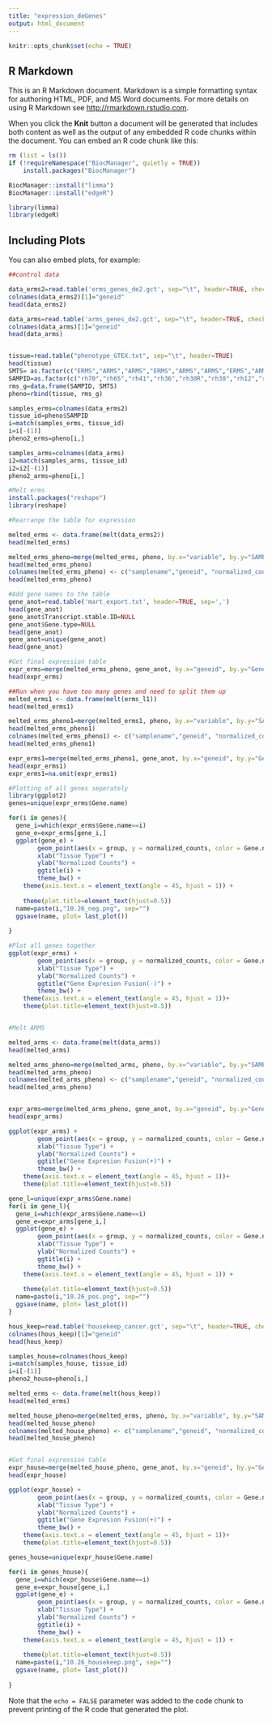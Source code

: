 ---
title: "expression_deGenes"
output: html_document
---

```{r setup, include=FALSE}
knitr::opts_chunk$set(echo = TRUE)
```

## R Markdown

This is an R Markdown document. Markdown is a simple formatting syntax for authoring HTML, PDF, and MS Word documents. For more details on using R Markdown see <http://rmarkdown.rstudio.com>.

When you click the **Knit** button a document will be generated that includes both content as well as the output of any embedded R code chunks within the document. You can embed an R code chunk like this:

```{r cars}
rm (list = ls())
if (!requireNamespace("BiocManager", quietly = TRUE))
    install.packages("BiocManager")

BiocManager::install("limma")
BiocManager::install("edgeR")

library(limma)
library(edgeR)
```

## Including Plots

You can also embed plots, for example:

```{r pressure, echo=FALSE}
##control data 

data_erms2=read.table('erms_genes_de2.gct', sep="\t", header=TRUE, check.names = FALSE)
colnames(data_erms2)[1]="geneid"
head(data_erms2)

data_arms=read.table('arms_genes_de2.gct', sep="\t", header=TRUE, check.names = FALSE)
colnames(data_arms)[1]="geneid"
head(data_arms)


tissue=read.table("phenotype_GTEX.txt", sep="\t", header=TRUE)
head(tissue)
SMTS= as.factor(c("ERMS","ARMS","ARMS","ERMS","ARMS","ARMS","ERMS","ARMS","ERMS","ERMS","ARMS"))
SAMPID=as.factor(c("rh70","rh65","rh41","rh36","rh30R","rh30","rh12","rh10","irs56","nchrms","nchs13"))
rms_g=data.frame(SAMPID, SMTS)
pheno=rbind(tissue, rms_g)

samples_erms=colnames(data_erms2)
tissue_id=pheno$SAMPID
i=match(samples_erms, tissue_id)
i=i[-(1)]
pheno2_erms=pheno[i,]

samples_arms=colnames(data_arms)
i2=match(samples_arms, tissue_id)
i2=i2[-(1)]
pheno2_arms=pheno[i,]

```


```{r}
#Melt erms 
install.packages("reshape")
library(reshape)

#Rearrange the table for expression

melted_erms <- data.frame(melt(data_erms2))
head(melted_erms)

melted_erms_pheno=merge(melted_erms, pheno, by.x="variable", by.y="SAMPID", all.x = TRUE)
head(melted_erms_pheno)
colnames(melted_erms_pheno) <- c("samplename","geneid", "normalized_counts", "group")
head(melted_erms_pheno)

#Add gene names to the table 
gene_anot=read.table('mart_export.txt', header=TRUE, sep=',')
head(gene_anot)
gene_anot$Transcript.stable.ID=NULL
gene_anot$Gene.type=NULL
head(gene_anot)
gene_anot=unique(gene_anot)
head(gene_anot)

#Get final expression table 
expr_erms=merge(melted_erms_pheno, gene_anot, by.x="geneid", by.y="Gene.stable.ID", all.x=TRUE)
head(expr_erms)


```


```{r}
##Run when you have too many genes and need to split them up 
melted_erms1 <- data.frame(melt(erms_l1))
head(melted_erms1)

melted_erms_pheno1=merge(melted_erms1, pheno, by.x="variable", by.y="SAMPID", all.x = TRUE)
head(melted_erms_pheno1)
colnames(melted_erms_pheno1) <- c("samplename","geneid", "normalized_counts", "group")
head(melted_erms_pheno1)

expr_erms1=merge(melted_erms_pheno1, gene_anot, by.x="geneid", by.y="Gene.stable.ID", all.x=TRUE)
head(expr_erms1)
expr_erms1=na.omit(expr_erms1)
```

```{r}

#Plotting of all genes seperately  
library(ggplot2)
genes=unique(expr_erms$Gene.name)

for(i in genes){
  gene_i=which(expr_erms$Gene.name==i)
  gene_e=expr_erms[gene_i,]
  ggplot(gene_e) +
        geom_point(aes(x = group, y = normalized_counts, color = Gene.name)) +
        xlab("Tissue Type") +
        ylab("Normalized Counts") +
        ggtitle(i) +
        theme_bw() +
	theme(axis.text.x = element_text(angle = 45, hjust = 1)) +
  
	theme(plot.title=element_text(hjust=0.5))
  name=paste(i,"10.26_neg.png", sep="")
  ggsave(name, plot= last_plot())
  
}

#Plot all genes together 
ggplot(expr_erms) +
        geom_point(aes(x = group, y = normalized_counts, color = Gene.name)) +
        xlab("Tissue Type") +
        ylab("Normalized Counts") +
        ggtitle("Gene Expresion Fusion(-)") +
        theme_bw() +
	theme(axis.text.x = element_text(angle = 45, hjust = 1))+
	theme(plot.title=element_text(hjust=0.5))



```


```{r}
#Melt ARMS

melted_arms <- data.frame(melt(data_arms))
head(melted_arms)

melted_arms_pheno=merge(melted_arms, pheno, by.x="variable", by.y="SAMPID", all.x = TRUE)
head(melted_arms_pheno)
colnames(melted_arms_pheno) <- c("samplename","geneid", "normalized_counts", "group")
head(melted_arms_pheno)


expr_arms=merge(melted_arms_pheno, gene_anot, by.x="geneid", by.y="Gene.stable.ID", all.x=TRUE)
head(expr_arms)

```

```{r}
ggplot(expr_arms) +
        geom_point(aes(x = group, y = normalized_counts, color = Gene.name)) +
        xlab("Tissue Type") +
        ylab("Normalized Counts") +
        ggtitle("Gene Expresion Fusion(+)") +
        theme_bw() +
	theme(axis.text.x = element_text(angle = 45, hjust = 1))+
	theme(plot.title=element_text(hjust=0.5))
```
```{r}
gene_l=unique(expr_arms$Gene.name)
for(i in gene_l){
  gene_i=which(expr_arms$Gene.name==i)
  gene_e=expr_arms[gene_i,]
  ggplot(gene_e) +
        geom_point(aes(x = group, y = normalized_counts, color = Gene.name)) +
        xlab("Tissue Type") +
        ylab("Normalized Counts") +
        ggtitle(i) +
        theme_bw() +
	theme(axis.text.x = element_text(angle = 45, hjust = 1)) +
  
	theme(plot.title=element_text(hjust=0.5))
  name=paste(i,"10.26_pos.png", sep="")
  ggsave(name, plot= last_plot())
}
```

```{r}
hous_keep=read.table('housekeep_cancer.gct', sep="\t", header=TRUE, check.names = FALSE)
colnames(hous_keep)[1]="geneid"
head(hous_keep)

samples_house=colnames(hous_keep)
i=match(samples_house, tissue_id)
i=i[-(1)]
pheno2_house=pheno[i,]

melted_erms <- data.frame(melt(hous_keep))
head(melted_erms)

melted_house_pheno=merge(melted_erms, pheno, by.x="variable", by.y="SAMPID", all.x = TRUE)
head(melted_house_pheno)
colnames(melted_house_pheno) <- c("samplename","geneid", "normalized_counts", "group")
head(melted_house_pheno)


#Get final expression table 
expr_house=merge(melted_house_pheno, gene_anot, by.x="geneid", by.y="Gene.stable.ID", all.x=TRUE)
head(expr_house)

```

```{r}

ggplot(expr_house) +
        geom_point(aes(x = group, y = normalized_counts, color = Gene.name)) +
        xlab("Tissue Type") +
        ylab("Normalized Counts") +
        ggtitle("Gene Expresion Fusion(+)") +
        theme_bw() +
	theme(axis.text.x = element_text(angle = 45, hjust = 1))+
	theme(plot.title=element_text(hjust=0.5))

genes_house=unique(expr_house$Gene.name)

for(i in genes_house){
  gene_i=which(expr_house$Gene.name==i)
  gene_e=expr_house[gene_i,]
  ggplot(gene_e) +
        geom_point(aes(x = group, y = normalized_counts, color = Gene.name)) +
        xlab("Tissue Type") +
        ylab("Normalized Counts") +
        ggtitle(i) +
        theme_bw() +
	theme(axis.text.x = element_text(angle = 45, hjust = 1)) +
  
	theme(plot.title=element_text(hjust=0.5))
  name=paste(i,"10.26_housekeep.png", sep="")
  ggsave(name, plot= last_plot())
  
}

```


Note that the `echo = FALSE` parameter was added to the code chunk to prevent printing of the R code that generated the plot.
